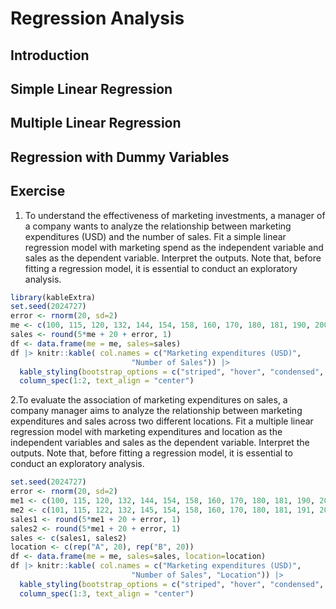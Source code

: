 # Regression Analysis

## Introduction

## Simple Linear Regression

## Multiple Linear Regression

## Regression with Dummy Variables

## Exercise

1. To understand the effectiveness of marketing investments, a manager of a company wants to analyze the relationship between marketing expenditures (USD) and the number of sales. Fit a simple linear regression model with marketing spend as the independent variable and sales as the dependent variable. Interpret the outputs. Note that, 
before fitting a regression model, it is essential to conduct an exploratory analysis.

```r
library(kableExtra)
set.seed(2024727)
error <- rnorm(20, sd=2)
me <- c(100, 115, 120, 132, 144, 154, 158, 160, 170, 180, 181, 190, 200, 210, 220, 230, 240, 250, 260, 270)
sales <- round(5*me + 20 + error, 1)
df <- data.frame(me = me, sales=sales)
df |> knitr::kable( col.names = c("Marketing expenditures (USD)",
                           "Number of Sales")) |>
  kable_styling(bootstrap_options = c("striped", "hover", "condensed", "responsive")) |>
  column_spec(1:2, text_align = "center")
```



2.To evaluate the association of marketing expenditures on sales, a company manager aims to analyze the relationship between marketing expenditures and sales across two different locations. Fit a multiple linear regression model with marketing expenditures and location as the independent variables and sales as the dependent variable. Interpret the outputs. Note that, before fitting a regression model, it is essential to conduct an exploratory analysis.

```r
set.seed(2024727)
error <- rnorm(20, sd=2)
me1 <- c(100, 115, 120, 132, 144, 154, 158, 160, 170, 180, 181, 190, 200, 210, 220, 230, 240, 250, 260, 270)
me2 <- c(101, 115, 122, 132, 145, 154, 158, 160, 170, 180, 181, 191, 200, 210, 220, 230, 240, 250, 260, 270) + 2
sales1 <- round(5*me1 + 20 + error, 1)
sales2 <- round(5*me1 + 20 + error, 1)
sales <- c(sales1, sales2)
location <- c(rep("A", 20), rep("B", 20))
df <- data.frame(me = me, sales=sales, location=location)
df |> knitr::kable( col.names = c("Marketing expenditures (USD)",
                           "Number of Sales", "Location")) |>
  kable_styling(bootstrap_options = c("striped", "hover", "condensed", "responsive")) |>
  column_spec(1:3, text_align = "center")
```